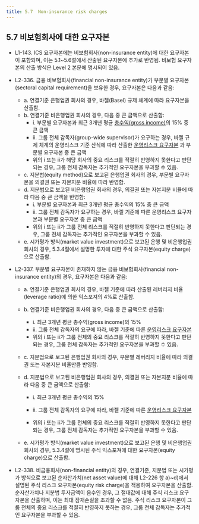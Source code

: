 ```yaml
---
title: 5.7	Non-insurance risk charges
---
```

## 5.7	비보험회사에 대한 요구자본

- L1-143. ICS 요구자본에는 비보험회사(non-insurance entity)에 대한 요구자본이 포함되며, 이는 5.1~5.6절에서 산출된 요구자본에 추가로 반영됨. 비보험 요구자본의 산출 방식은 Level 2 본문에 명시되어 있음.
- L2-336. 금융 비보험회사(financial non-insurance entity)가 부문별 요구자본(sectoral capital requirement)을 보유한 경우, 요구자본은 다음과 같음:
  - a. 연결기준 은행업권 회사의 경우, 바젤(Basel) 규제 체계에 따라 요구자본을 산출함.
  - b. 연결기준 비은행업권 회사의 경우, 다음 중 큰 금액으로 산출함:
    - i. 부문별 요구자본과 최근 3개년 평균 [총수익(gross income)](https://www.bis.org/publ/bcbs128.pdf)<GTooltipIcon desc="자산운용사의 경우, 총수익은 타사자산 운용에서 발생한 수익만 포함되며, IAIG 자체자산 운용에서 발생하는 수익은 다른 리스크 항목에서 반영됨. 총수익은 paragraph 650 of Basel II Comprehensive version에 정의되어 있음."/>의 15% 중 큰 금액  
    - ii. 그룹 전체 감독자(group-wide supervisor)가 요구하는 경우, 바젤 규제 체계의 운영리스크 기준 산식에 따라 산출한 [운영리스크 요구자본](https://www.bis.org/basel_framework/chapter/OPE/25.htm?inforce=20230101&published=20221208&export=pdf) <GTooltipIcon desc="The Basel III calculation for operational risk capital requirement is specified in the following document: https://www.bis.org/basel_framework/chapter/OPE/25.htm?inforce=20230101&published=20221208&export=pdf"/> 과 부문별 요구자본 중 큰 금액 
    - 위의 i 또는 ii가 해당 회사의 중요 리스크를 적절히 반영하지 못한다고 판단되는 경우, 그룹 전체 감독자는 추가적인 요구자본을 부과할 수 있음.
  - c. 지분법(equity method)으로 보고된 은행업권 회사의 경우, 부문별 요구자본을 의결권 또는 자본지분 비율에 따라 반영함.
  - d. 지분법으로 보고된 비은행업권 회사의 경우, 의결권 또는 자본지분 비율에 따라 다음 중 큰 금액을 반영함:
    - i. 부문별 요구자본과 최근 3개년 평균 총수익의 15% 중 큰 금액
    - ii. 그룹 전체 감독자가 요구하는 경우, 바젤 기준에 따른 운영리스크 요구자본과 부문별 요구자본 중 큰 금액
    - 위의 i 또는 ii가 그룹 전체 리스크를 적절히 반영하지 못한다고 판단되는 경우, 그룹 전체 감독자는 추가적인 요구자본을 부과할 수 있음.
  - e. 시가평가 방식(market value investment)으로 보고된 은행 및 비은행업권 회사의 경우, 5.3.4절에서 설명한 투자에 대한 주식 요구자본(equity charge)으로 산출함.
- L2-337. 부문별 요구자본이 존재하지 않는 금융 비보험회사(financial non-insurance entity)의 경우, 요구자본은 다음과 같음:

  - a. 연결기준 은행업권 회사의 경우, 바젤 기준에 따라 산출된 레버리지 비율(leverage ratio)에 의한 익스포져의 4%로 산출함.

  - b. 연결기준 비은행업권 회사의 경우, 다음 중 큰 금액으로 산출함:
    - i. 최근 3개년 평균 총수익(gross income)의 15%
    - ii. 그룹 전체 감독자의 요구에 따라, 바젤 기준에 따른 [운영리스크 요구자본](https://www.bis.org/basel_framework/chapter/OPE/25.htm?inforce=20230101&published=20221208&export=pdf) <GTooltipIcon desc="The Basel III calculation for operational risk capital requirement is specified in the following document: https://www.bis.org/basel_framework/chapter/OPE/25.htm?inforce=20230101&published=20221208&export=pdf"/>      
    - 위의 i 또는 ii가 그룹 전체의 중요 리스크를 적절히 반영하지 못한다고 판단되는 경우, 그룹 전체 감독자는 추가적인 요구자본을 부과할 수 있음.

  - c. 지분법으로 보고된 은행업권 회사의 경우, 부문별 레버리지 비율에 따라 의결권 또는 자본지분 비율만큼 반영함.

  - d. 지분법으로 보고된 비은행업권 회사의 경우, 의결권 또는 자본지분 비율에 따라 다음 중 큰 금액으로 산출함:
    - i. 최근 3개년 평균 총수익의 15%
    - ii. 그룹 전체 감독자의 요구에 따라, 바젤 기준에 따른 [운영리스크 요구자본](https://www.bis.org/basel_framework/chapter/OPE/25.htm?inforce=20230101&published=20221208&export=pdf) <GTooltipIcon desc="The Basel III calculation for operational risk capital requirement is specified in the following document: https://www.bis.org/basel_framework/chapter/OPE/25.htm?inforce=20230101&published=20221208&export=pdf"/> 
    
    - 위의 i 또는 ii가 그룹 전체의 중요 리스크를 적절히 반영하지 못한다고 판단되는 경우, 그룹 전체 감독자는 추가적인 요구자본을 부과할 수 있음.

  - e. 시가평가 방식(market value investment)으로 보고된 은행 및 비은행업권 회사의 경우, 5.3.4절에 명시된 주식 익스포져에 대한 요구자본(equity charge)으로 산출함.

- L2-338. 비금융회사(non-financial entity)의 경우, 연결기준, 지분법 또는 시가평가 방식으로 보고된 순자산가치(net asset value)에 대해 L2-226 항 a)~d)에서 설명된 주식 리스크 요구자본(equity risk charge)을 적용하여 요구자본을 산출함. 순자산가치나 지분법 투자금액이 음수인 경우, 그 절대값에 대해 주식 리스크 요구자본을 산출하며, 이는 최대 잠재손실을 초과할 수 없음. 주식 리스크 요구자본이 그룹 전체의 중요 리스크를 적절히 반영하지 못하는 경우, 그룹 전체 감독자는 추가적인 요구자본을 부과할 수 있음.